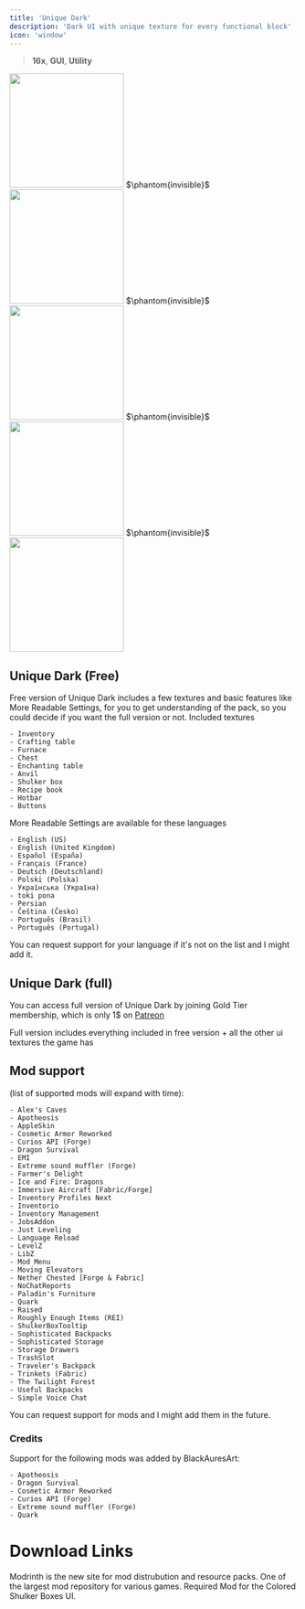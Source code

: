```yaml
---
title: 'Unique Dark'
description: 'Dark UI with unique texture for every functional block'
icon: 'window'
---
```


> <Icon icon="display" iconType="regular" /> **16x**, <Icon icon="window" iconType="regular" /> **GUI**, <Icon icon="suitcase" iconType="regular" /> **Utility**

<Frame>
<img height="200" noZoom src="/images/ud-1.png" />
</Frame>
$\phantom{invisible}$
<Frame>
<img height="200" noZoom src="/images/ud-2.png" />
</Frame>
$\phantom{invisible}$
<Frame>
<img height="200" noZoom src="/images/ud-3.png" />
</Frame>
$\phantom{invisible}$
<Frame>
<img height="200" noZoom src="/images/ud-4.png" />
</Frame>
$\phantom{invisible}$
<Frame>
<img height="200" noZoom src="/images/ud-5.png" />
</Frame>

## Unique Dark (Free)
 Free version of Unique Dark includes a few textures and basic features like More Readable Settings, for you to get understanding of the pack, so you could decide if you want the full version or not.
Included textures

    - Inventory
    - Crafting table
    - Furnace
    - Chest
    - Enchanting table
    - Anvil
    - Shulker box
    - Recipe book
    - Hotbar
    - Buttons

More Readable Settings are available for these languages

    - English (US)
    - English (United Kingdom)
    - Español (España)
    - Français (France)
    - Deutsch (Deutschland)
    - Polski (Polska)
    - Українська (Україна)
    - toki pona
    - Persian
    - Čeština (Česko)
    - Português (Brasil)
    - Português (Portugal)

You can request support for your language if it's not on the list and I might add it.

## Unique Dark (full)
You can access full version of Unique Dark by joining Gold Tier membership, which is only 1$ on [Patreon](https://www.patreon.com/amongstreality)

Full version includes everything included in free version + all the other ui textures the game has 

## Mod support
(list of supported mods will expand with time):

    - Alex's Caves
    - Apotheosis
    - AppleSkin
    - Cosmetic Armor Reworked
    - Curios API (Forge)
    - Dragon Survival
    - EMI
    - Extreme sound muffler (Forge)
    - Farmer's Delight
    - Ice and Fire: Dragons
    - Immersive Aircraft [Fabric/Forge]
    - Inventory Profiles Next
    - Inventorio
    - Inventory Management
    - JobsAddon
    - Just Leveling
    - Language Reload
    - LevelZ
    - LibZ
    - Mod Menu
    - Moving Elevators
    - Nether Chested [Forge & Fabric]
    - NoChatReports
    - Paladin's Furniture
    - Quark
    - Raised
    - Roughly Enough Items (REI)
    - ShulkerBoxTooltip
    - Sophisticated Backpacks
    - Sophisticated Storage
    - Storage Drawers
    - TrashSlot
    - Traveler's Backpack
    - Trinkets (Fabric)
    - The Twilight Forest
    - Useful Backpacks
    - Simple Voice Chat

You can request support for mods and I might add them in the future.

### Credits

Support for the following mods was added by BlackAuresArt:

    - Apotheosis
    - Dragon Survival
    - Cosmetic Armor Reworked
    - Curios API (Forge)
    - Extreme sound muffler (Forge)
    - Quark

# Download Links

<CardGroup cols={2}>
  <Card 
    title="Modrinth Download Link"
    icon= "download"
    href="https://modrinth.com/resourcepack/unique-dark"
  >
    Modrinth is the new site for mod distrubution and resource packs.
  </Card>
  <Card
    title="Curseforge Download Link"
    icon="download"
    href="https://www.curseforge.com/minecraft/texture-packs/unique-dark"
  >
    One of the largest mod repository for various games.
  </Card>
  <Card
    title="Required Mod"
    icon="exclamation"
    href="https://modrinth.com/mod/optigui"
  >
    Required Mod for the Colored Shulker Boxes UI.
  </Card>
</CardGroup>